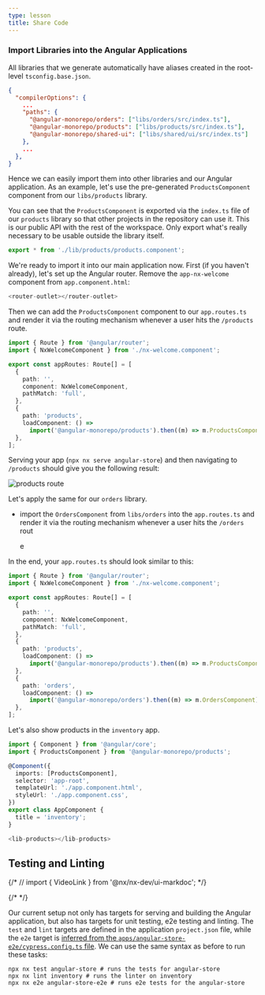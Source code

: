 ```yaml
---
type: lesson
title: Share Code
---
```


### Import Libraries into the Angular Applications

All libraries that we generate automatically have aliases created in the root-level `tsconfig.base.json`.

```json title="/tsconfig.base.json"
{
  "compilerOptions": {
    ...
    "paths": {
      "@angular-monorepo/orders": ["libs/orders/src/index.ts"],
      "@angular-monorepo/products": ["libs/products/src/index.ts"],
      "@angular-monorepo/shared-ui": ["libs/shared/ui/src/index.ts"]
    },
    ...
  },
}
```

Hence we can easily import them into other libraries and our Angular application. As an example, let's use the pre-generated `ProductsComponent` component from our `libs/products` library.

You can see that the `ProductsComponent` is exported via the `index.ts` file of our `products` library so that other projects in the repository can use it. This is our public API with the rest of the workspace. Only export what's really necessary to be usable outside the library itself.

```ts title="/libs/products/src/index.ts"
export * from './lib/products/products.component';
```

We're ready to import it into our main application now. First (if you haven't already), let's set up the Angular router. Remove the `app-nx-welcome` component from `app.component.html`:

```ts title="/apps/angular-store/src/app/app.component.html"
<router-outlet></router-outlet>
```

Then we can add the `ProductsComponent` component to our `app.routes.ts` and render it via the routing mechanism whenever a user hits the `/products` route.

```ts title="/apps/angular-store/src/app/app.routes.ts" {10-14}
import { Route } from '@angular/router';
import { NxWelcomeComponent } from './nx-welcome.component';

export const appRoutes: Route[] = [
  {
    path: '',
    component: NxWelcomeComponent,
    pathMatch: 'full',
  },
  {
    path: 'products',
    loadComponent: () =>
      import('@angular-monorepo/products').then((m) => m.ProductsComponent),
  },
];
```

Serving your app (`npx nx serve angular-store`) and then navigating to `/products` should give you the following result:

![products route](/documentation/shared/tutorials/app-products-route.png)

Let's apply the same for our `orders` library.

- import the `OrdersComponent` from `libs/orders` into the `app.routes.ts` and render it via the routing mechanism whenever a user hits the `/orders` rout

  e

In the end, your `app.routes.ts` should look similar to this:

```ts title="apps/angular-store/src/app/app.routes.ts" {15-19}
import { Route } from '@angular/router';
import { NxWelcomeComponent } from './nx-welcome.component';

export const appRoutes: Route[] = [
  {
    path: '',
    component: NxWelcomeComponent,
    pathMatch: 'full',
  },
  {
    path: 'products',
    loadComponent: () =>
      import('@angular-monorepo/products').then((m) => m.ProductsComponent),
  },
  {
    path: 'orders',
    loadComponent: () =>
      import('@angular-monorepo/orders').then((m) => m.OrdersComponent),
  },
];
```

Let's also show products in the `inventory` app.

```ts title="apps/inventory/src/app/app.component.ts" {2,5}
import { Component } from '@angular/core';
import { ProductsComponent } from '@angular-monorepo/products';

@Component({
  imports: [ProductsComponent],
  selector: 'app-root',
  templateUrl: './app.component.html',
  styleUrl: './app.component.css',
})
export class AppComponent {
  title = 'inventory';
}
```

```ts title="apps/inventory/src/app/app.component.html"
<lib-products></lib-products>
```

## Testing and Linting

{/* // import { VideoLink } from '@nx/nx-dev/ui-markdoc'; */}

{/* <VideoLink link="https://youtu.be/ZzTP4bVJEnI?t=410"></VideoLink> */}

Our current setup not only has targets for serving and building the Angular application, but also has targets for unit testing, e2e testing and linting. The `test` and `lint` targets are defined in the application `project.json` file, while the `e2e` target is [inferred from the `apps/angular-store-e2e/cypress.config.ts` file](#inferred-tasks). We can use the same syntax as before to run these tasks:

```shell
npx nx test angular-store # runs the tests for angular-store
npx nx lint inventory # runs the linter on inventory
npx nx e2e angular-store-e2e # runs e2e tests for the angular-store
```
